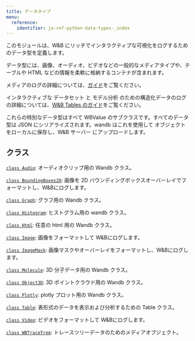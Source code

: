 ```yaml
---
title: データタイプ
menu:
  reference:
    identifier: ja-ref-python-data-types-_index
---
```


このモジュールは、W&B にリッチでインタラクティブな可視化をログするためのデータ型を定義します。

データ型には、画像、オーディオ、ビデオなどの一般的なメディアタイプや、テーブルや HTML などの情報を柔軟に格納するコンテナが含まれます。

メディアのログの詳細については、[ガイド](https://docs.wandb.com/guides/track/log/media)をご覧ください。

インタラクティブな データセット と モデル分析 のための構造化データのログの詳細については、[W&B Tables のガイド](https://docs.wandb.com/guides/models/tables/)をご覧ください。

これらの特別なデータ型はすべて WBValue のサブクラスです。すべてのデータ型は JSON にシリアライズされます。wandb はこれを使用して オブジェクト をローカルに保存し、W&B サーバー にアップロードします。

## クラス

[`class Audio`](./data-types/audio): オーディオクリップ用の Wandb クラス。

[`class BoundingBoxes2D`](./data-types/boundingboxes2d): 画像を 2D バウンディングボックスオーバーレイでフォーマットし、W&Bにログします。

[`class Graph`](./data-types/graph): グラフ用の Wandb クラス。

[`class Histogram`](./data-types/histogram): ヒストグラム用の wandb クラス。

[`class Html`](./data-types/html): 任意の html 用の Wandb クラス。

[`class Image`](./data-types/image): 画像をフォーマットして W&Bにログします。

[`class ImageMask`](./data-types/imagemask): 画像マスクやオーバーレイをフォーマットし、W&Bにログします。

[`class Molecule`](./data-types/molecule): 3D 分子データ用の Wandb クラス。

[`class Object3D`](./data-types/object3d): 3D ポイントクラウド用の Wandb クラス。

[`class Plotly`](./data-types/plotly): plotly プロット用の Wandb クラス。

[`class Table`](./data-types/table): 表形式のデータを表示および分析するための Table クラス。

[`class Video`](./data-types/video): ビデオをフォーマットして W&Bにログします。

[`class WBTraceTree`](./data-types/wbtracetree): トレースツリーデータのためのメディアオブジェクト。